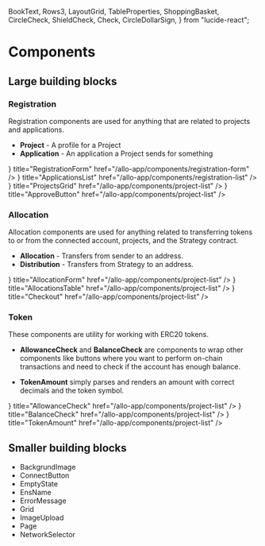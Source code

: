
  BookText,
  Rows3,
  LayoutGrid,
  TableProperties,
  ShoppingBasket,
  CircleCheck,
  ShieldCheck,
  Check,
  CircleDollarSign,
} from "lucide-react";

# Components

## Large building blocks

### Registration

Registration components are used for anything that are related to projects and applications.

- **Project** - A profile for a Project
- **Application** - An application a Project sends for something

<Cards>
  <Cards.Card
    icon={<BookText />}
    title="RegistrationForm"
    href="/allo-app/components/registration-form"
  />
  <Cards.Card
    icon={<Rows3 />}
    title="ApplicationsList"
    href="/allo-app/components/registration-list"
  />
  <Cards.Card
    icon={<LayoutGrid />}
    title="ProjectsGrid"
    href="/allo-app/components/project-list"
  />
  <Cards.Card
    icon={<Check />}
    title="ApproveButton"
    href="/allo-app/components/project-list"
  />
</Cards>

### Allocation

Allocation components are used for anything related to transferring tokens to or from the connected account, projects, and the Strategy contract.

- **Allocation** - Transfers from sender to an address.
- **Distribution** - Transfers from Strategy to an address.

<Cards>
  <Cards.Card
    icon={<BookText />}
    title="AllocationForm"
    href="/allo-app/components/project-list"
  />
  <Cards.Card
    icon={<TableProperties />}
    title="AllocationsTable"
    href="/allo-app/components/project-list"
  />
  <Cards.Card
    icon={<ShoppingBasket />}
    title="Checkout"
    href="/allo-app/components/project-list"
  />
</Cards>

### Token

These components are utility for working with ERC20 tokens.

- **AllowanceCheck** and **BalanceCheck** are components to wrap other components like buttons where you want to perform on-chain transactions and need to check if the account has enough balance.

- **TokenAmount** simply parses and renders an amount with correct decimals and the token symbol.

<Cards>
  <Cards.Card
    icon={<ShieldCheck />}
    title="AllowanceCheck"
    href="/allo-app/components/project-list"
  />
  <Cards.Card
    icon={<CircleCheck />}
    title="BalanceCheck"
    href="/allo-app/components/project-list"
  />
  <Cards.Card
    icon={<CircleDollarSign />}
    title="TokenAmount"
    href="/allo-app/components/project-list"
  />
</Cards>

## Smaller building blocks

- BackgrundImage
- ConnectButton
- EmptyState
- EnsName
- ErrorMessage
- Grid
- ImageUpload
- Page
- NetworkSelector
